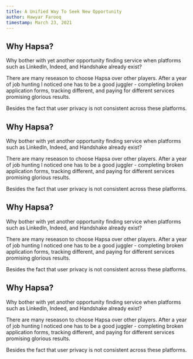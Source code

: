```yaml
---
title: A Unified Way To Seek New Opportunity
author: Hawyar Farooq
timestamp: March 23, 2021
---
```


## Why Hapsa?

Why bother with yet another opportunity finding service when platforms such as LinkedIn, Indeed, and Handshake already exist?

There are many reseason to choose Hapsa over other players. After a year of job hunting I noticed one has to be a good juggler - completing broken application forms, tracking different, and paying for different services promising glorious results.

Besides the fact that user privacy is not consistent across these platforms.

## Why Hapsa?

Why bother with yet another opportunity finding service when platforms such as LinkedIn, Indeed, and Handshake already exist?

There are many reseason to choose Hapsa over other players. After a year of job hunting I noticed one has to be a good juggler - completing broken application forms, tracking different, and paying for different services promising glorious results.

Besides the fact that user privacy is not consistent across these platforms.

## Why Hapsa?

Why bother with yet another opportunity finding service when platforms such as LinkedIn, Indeed, and Handshake already exist?

There are many reseason to choose Hapsa over other players. After a year of job hunting I noticed one has to be a good juggler - completing broken application forms, tracking different, and paying for different services promising glorious results.

Besides the fact that user privacy is not consistent across these platforms.

## Why Hapsa?

Why bother with yet another opportunity finding service when platforms such as LinkedIn, Indeed, and Handshake already exist?

There are many reseason to choose Hapsa over other players. After a year of job hunting I noticed one has to be a good juggler - completing broken application forms, tracking different, and paying for different services promising glorious results.

Besides the fact that user privacy is not consistent across these platforms.



<Newsletter/>